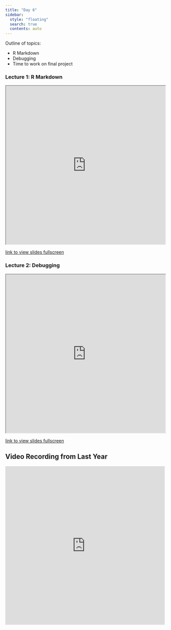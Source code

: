 ```yaml
---
title: "Day 6"
sidebar:
  style: "floating"
  search: true
  contents: auto
---
```


Outline of topics: 

  - R Markdown
  - Debugging
  - Time to work on final project


::: {.callout-tip collapse='false'}
### Lecture 1: R Markdown
<iframe src="https://id529.github.io/slides-day6/lecture2-rmarkdown/intro-to-rmarkdown.html" width="100%" height="500px"></iframe>
:::
<a href="https://id529.github.io/slides-day6/lecture2-rmarkdown/intro-to-rmarkdown.html#/introduction-to-r-markdown" >link to view slides fullscreen</a>
<br>

::: {.callout-tip collapse='false'}
### Lecture 2: Debugging
<iframe src="https://id529.github.io/slides-day6/lecture3-debugging/debugging.html" width="100%" height="500px"></iframe>
:::
<a href="https://id529.github.io/slides-day6/lecture3-debugging/debugging.html" >link to view slides fullscreen</a>
<br>

::: {.callout-tip collapse='true'}
## Video Recording from Last Year 

<iframe width="100%" height="500" src="https://www.youtube.com/embed/OKx2f8qrXmI" title="YouTube video player" frameborder="0" allow="accelerometer; autoplay; clipboard-write; encrypted-media; gyroscope; picture-in-picture; web-share" allowfullscreen></iframe>
:::

